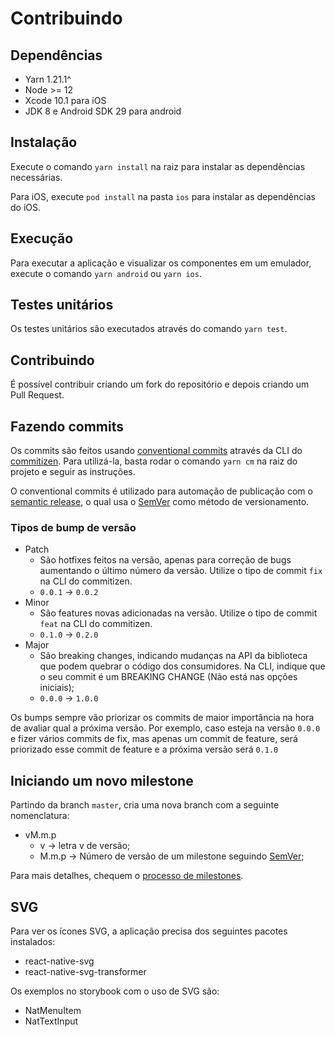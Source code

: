 

<Meta title="Get Started/Contributing" />


# Contribuindo

## Dependências

- Yarn 1.21.1^
- Node >= 12
- Xcode 10.1 para iOS
- JDK 8 e Android SDK 29 para android

## Instalação

Execute o comando `yarn install` na raiz para instalar as dependências necessárias.

Para iOS, execute `pod install` na pasta `ios` para instalar as dependências do iOS.

## Execução

Para executar a aplicação e visualizar os componentes em um emulador, execute o comando `yarn android` ou `yarn ios`.

## Testes unitários

Os testes unitários são executados através do comando `yarn test`.

## Contribuindo

É possível contribuir criando um fork do repositório e depois criando um Pull Request.

## Fazendo commits

Os commits são feitos usando [conventional commits](https://www.conventionalcommits.org/en/v1.0.0/#summary) através da CLI do [commitizen](https://github.com/commitizen/cz-cli). Para utilizá-la, basta rodar o comando `yarn cm` na raiz do projeto e seguir as instruções.

O conventional commits é utilizado para automação de publicação com o [semantic release](https://github.com/semantic-release/semantic-release), o qual usa o [SemVer](https://semver.org/) como método de versionamento.

### Tipos de bump de versão

- Patch
  - São hotfixes feitos na versão, apenas para correção de bugs aumentando o último número da versão. Utilize o tipo de commit `fix` na CLI do commitizen.
  - `0.0.1` -> `0.0.2`
- Minor
  - São features novas adicionadas na versão. Utilize o tipo de commit `feat` na CLI do commitizen.
  - `0.1.0` -> `0.2.0`
- Major
  - São breaking changes, indicando mudanças na API da biblioteca que podem quebrar o código dos consumidores. Na CLI, indique que o seu commit é um BREAKING CHANGE (Não está nas opções iniciais);
  - `0.0.0` -> `1.0.0`

Os bumps sempre vão priorizar os commits de maior importância na hora de avaliar qual a próxima versão. Por exemplo, caso esteja na versão `0.0.0` e fizer vários commits de fix, mas apenas um commit de feature, será priorizado esse commit de feature e a próxima versão será `0.1.0`

## Iniciando um novo milestone

Partindo da branch `master`, cria uma nova branch com a seguinte nomenclatura:

- vM.m.p
  - v &rarr; letra v de versão;
  - M.m.p &rarr; Número de versão de um milestone seguindo [SemVer](https://semver.org/);

Para mais detalhes, chequem o [processo de milestones](./MILESTONE_PROCESS.md).

## SVG

Para ver os ícones SVG, a aplicação precisa dos seguintes pacotes instalados:

- react-native-svg
- react-native-svg-transformer

Os exemplos no storybook com o uso de SVG são:

- NatMenuItem
- NatTextInput
